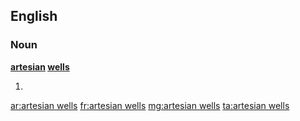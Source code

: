 ==English==

===Noun===
'''[[artesian]] [[well]]s'''

# {{plural of|artesian well}}

[[ar:artesian wells]]
[[fr:artesian wells]]
[[mg:artesian wells]]
[[ta:artesian wells]]